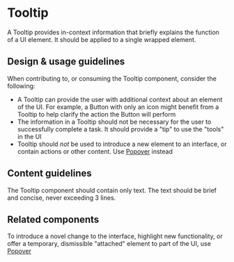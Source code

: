 
# Tooltip

<Meta title="Components/Overlays/Tooltip" />

A Tooltip provides in-context information that briefly explains the function of
a UI element. It should be applied to a single wrapped element.

## Design & usage guidelines

When contributing to, or consuming the Tooltip component, consider the
following:

- A Tooltip can provide the user with additional context about an element of the
  UI. For example, a Button with only an icon might benefit from a Tooltip to
  help clarify the action the Button will perform
- The information in a Tooltip should not be necessary for the user to
  successfully complete a task. It should provide a "tip" to use the "tools" in
  the UI
- Tooltip should _not_ be used to introduce a new element to an interface, or
  contain actions or other content. Use
  [Popover](../?path=/docs/components-overlays-popover--docs) instead

## Content guidelines

The Tooltip component should contain only text. The text should be brief and
concise, never exceeding 3 lines.

## Related components

To introduce a novel change to the interface, highlight new functionality, or
offer a temporary, dismissible "attached" element to part of the UI, use
[Popover](../?path=/docs/components-overlays-popover--docs)
